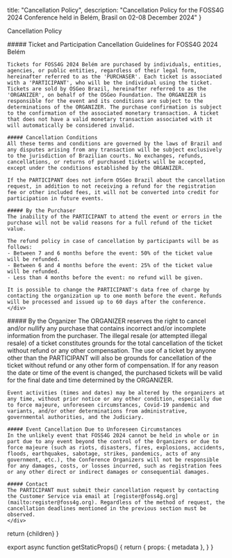 
  title: "Cancellation Policy",
  description: "Cancellation Policy for the FOSS4G 2024 Conference held in Belém, Brasil on 02-08 December 2024"
}

<Heading color="red" bubble>Cancellation Policy</Heading>

<div className="grid grid-cols-1 sm:grid-cols-2 sm:space-x-4 mt-8">
  <div className="flex-row space-y-6">
   <div>
    ##### Ticket and Participation Cancellation Guidelines for FOSS4G 2024 Belém

    Tickets for FOSS4G 2024 Belém are purchased by individuals, entities, agencies, or public entities, regardless of their legal form, hereinafter referred to as the 'PURCHASER'. Each ticket is associated with a 'PARTICIPANT', who will be the individual using the ticket. Tickets are sold by OSGeo Brazil, hereinafter referred to as the 'ORGANIZER', on behalf of the OSGeo Foundation. The ORGANIZER is responsible for the event and its conditions are subject to the determinations of the ORGANIZER. The purchase confirmation is subject to the confirmation of the associated monetary transaction. A ticket that does not have a valid monetary transaction associated with it will automatically be considered invalid.

    ##### Cancellation Conditions
    All these terms and conditions are governed by the laws of Brazil and any disputes arising from any transaction will be subject exclusively to the jurisdiction of Brazilian courts. No exchanges, refunds, cancellations, or returns of purchased tickets will be accepted, except under the conditions established by the ORGANIZER.

    If the PARTICIPANT does not inform OSGeo Brazil about the cancellation request, in addition to not receiving a refund for the registration fee or other included fees, it will not be converted into credit for participation in future events.

    ##### By the Purchaser
    The inability of the PARTICIPANT to attend the event or errors in the purchase will not be valid reasons for a full refund of the ticket value.
    
    The refund policy in case of cancellation by participants will be as follows:
    - Between 7 and 6 months before the event: 50% of the ticket value will be refunded.
    - Between 6 and 4 months before the event: 25% of the ticket value will be refunded.
    - Less than 4 months before the event: no refund will be given.

    It is possible to change the PARTICIPANT's data free of charge by contacting the organization up to one month before the event. Refunds will be processed and issued up to 60 days after the conference.
    </div>
  </div>
  <div className="flex-row space-y-6">
  <div>
    ##### By the Organizer
    The ORGANIZER reserves the right to cancel and/or nullify any purchase that contains incorrect and/or incomplete information from the purchaser. The illegal resale (or attempted illegal resale) of a ticket constitutes grounds for the total cancellation of the ticket without refund or any other compensation. The use of a ticket by anyone other than the PARTICIPANT will also be grounds for cancellation of the ticket without refund or any other form of compensation. If for any reason the date or time of the event is changed, the purchased tickets will be valid for the final date and time determined by the ORGANIZER.

    Event activities (times and dates) may be altered by the organizers at any time, without prior notice or any other condition, especially due to force majeure, unforeseen circumstances, Covid-19 pandemic and variants, and/or other determinations from administrative, governmental authorities, and the Judiciary.

    ##### Event Cancellation Due to Unforeseen Circumstances
    In the unlikely event that FOSS4G 2024 cannot be held in whole or in part due to any event beyond the control of the Organizers or due to force majeure (such as riots, disasters, fires, explosions, accidents, floods, earthquakes, sabotage, strikes, pandemics, acts of any government, etc.), the Conference Organizers will not be responsible for any damages, costs, or losses incurred, such as registration fees or any other direct or indirect damages or consequential damages.

    ##### Contact
    The PARTICIPANT must submit their cancellation request by contacting the Customer Service via email at [register@foss4g.org](mailto:register@foss4g.org). Regardless of the method of request, the cancellation deadlines mentioned in the previous section must be observed.
    </div>
  </div>
</div>

  return <MdxLayout metadata={metadata}>{children}</MdxLayout>
}

export async function getStaticProps() {
  return {
    props: {
      metadata
    },
  }
}